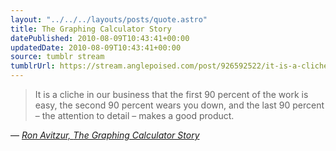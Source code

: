 ```yaml
---
layout: "../../../layouts/posts/quote.astro"
title: The Graphing Calculator Story
datePublished: 2010-08-09T10:43:41+00:00
updatedDate: 2010-08-09T10:43:41+00:00
source: tumblr stream
tumblrUrl: https://stream.anglepoised.com/post/926592522/it-is-a-cliche-in-our-business-that-the-first-90
---
```


> It is a cliche in our business that the first 90 percent of the work is easy, the second 90 percent wears you down, and the last 90 percent &#8211; the attention to detail &#8211; makes a good product.

— <cite>[Ron Avitzur, _The Graphing Calculator Story_](http://www.nucalc.com/Story/)</cite>

